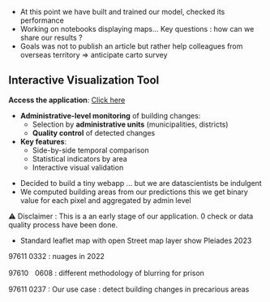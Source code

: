 ::: {.notes}
- At this point we have built and trained our model, checked its performance
- Working on notebooks displaying maps... Key questions : how can we share our results ?
- Goals was not to publish an article but rather help colleagues from overseas territory => anticipate carto survey
:::

## Interactive Visualization Tool

[**Access the application**]{.orange}: [Click here](https://inseefrlab.github.io/satellite-images-webapp/)

- [**Administrative-level monitoring**]{.orange} of building changes:
  - Selection by [**administrative units**]{.blue2} (municipalities, districts)
  - [**Quality control**]{.blue2} of detected changes

- [**Key features**]{.orange}:
  - Side-by-side temporal comparison
  - Statistical indicators by area
  - Interactive visual validation


::: {.notes}

- Decided to build a tiny webapp ... but we are datascientists be indulgent
- We computed building areas from our predictions this we get binary value for each pixel and aggregated by admin level

⚠️ Disclaimer : This is a an early stage of our application. 0 check or data quality process have been done.

- Standard leaflet map with open Street map layer show Pleiades 2023

97611	0332 : nuages in 2022

97610ﾠ0608 : different methodology of blurring for prison

97611 0237 : Our use case : detect building changes in precarious areas

:::
